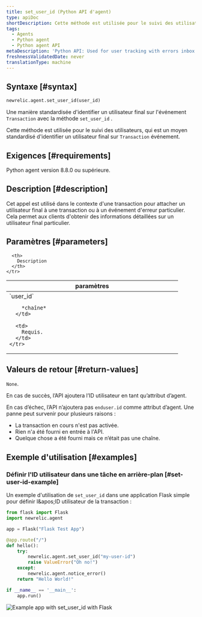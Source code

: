```yaml
---
title: set_user_id (Python API d'agent)
type: apiDoc
shortDescription: Cette méthode est utilisée pour le suivi des utilisateurs avec la boîte de réception des erreurs.
tags:
  - Agents
  - Python agent
  - Python agent API
metaDescription: 'Python API: Used for user tracking with errors inbox.'
freshnessValidatedDate: never
translationType: machine
---
```


## Syntaxe [#syntax]

```py
newrelic.agent.set_user_id(user_id)
```

Une manière standardisée d&apos;identifier un utilisateur final sur l&apos;événement `Transaction` avec la méthode `set_user_id` .

Cette méthode est utilisée pour le suivi des utilisateurs, qui est un moyen standardisé d&apos;identifier un utilisateur final sur `Transaction` événement.

## Exigences [#requirements]

Python agent version 8.8.0 ou supérieure.

## Description [#description]

Cet appel est utilisé dans le contexte d&apos;une transaction pour attacher un utilisateur final à une transaction ou à un événement d&apos;erreur particulier. Cela permet aux clients d&apos;obtenir des informations détaillées sur un utilisateur final particulier.

## Paramètres [#parameters]

<table>
  <thead>
    <tr>
      <th width="25%">
        paramètres
      </th>

      <th>
        Description
      </th>
    </tr>
  </thead>

  <tbody>
    <tr>
      <td>
        `user_id`

        *chaîne*
      </td>

      <td>
        Requis.
      </td>
    </tr>
  </tbody>
</table>

## Valeurs de retour [#return-values]

`None`.

En cas de succès, l’API ajoutera l’ID utilisateur en tant qu’attribut d’agent.

En cas d’échec, l’API n’ajoutera pas `enduser.id` comme attribut d’agent. Une panne peut survenir pour plusieurs raisons :

* La transaction en cours n&apos;est pas activée.
* Rien n&apos;a été fourni en entrée à l&apos;API.
* Quelque chose a été fourni mais ce n’était pas une chaîne.

## Exemple d&apos;utilisation [#examples]

### Définir l&apos;ID utilisateur dans une tâche en arrière-plan [#set-user-id-example]

Un exemple d&apos;utilisation de `set_user_id` dans une application Flask simple pour définir l&amp;apos;ID utilisateur de la transaction :

```py
from flask import Flask
import newrelic.agent

app = Flask("Flask Test App")

@app.route("/")
def hello():
    try:
        newrelic.agent.set_user_id("my-user-id")
        raise ValueError("Oh no!")
    except:
        newrelic.agent.notice_error()
    return "Hello World!"

if __name__ == '__main__':
    app.run()
```

<img title="Example app with set_user_id with Flask" alt="Example app with set_user_id with Flask" src="/images/errors-inbox_screenshot-crop_python-set-user-id.webp" />